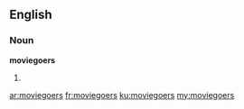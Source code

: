 ==English==
===Noun===
'''moviegoers'''

#{{plural of|moviegoer}}

[[ar:moviegoers]]
[[fr:moviegoers]]
[[ku:moviegoers]]
[[my:moviegoers]]